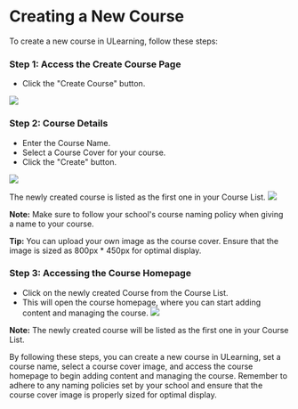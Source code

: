 # Creating a New Course

To create a new course in ULearning, follow these steps:

### Step 1: Access the Create Course Page
- Click the "Create Course" button.

![](/img/utest/teacher/appendix01.png)

### Step 2: Course Details
- Enter the Course Name.
- Select a Course Cover for your course.
- Click the "Create" button.

![](/img/utest/teacher/appendix02.png)

The newly created course is listed as the first one in your Course List.
![](/img/utest/teacher/appendix03.png)

**Note:**  Make sure to follow your school's course naming policy when giving a name to your course.

**Tip:**  You can upload your own image as the course cover. Ensure that the image is sized as 800px * 450px for optimal display.

### Step 3: Accessing the Course Homepage
- Click on the newly created Course from the Course List.
- This will open the course homepage, where you can start adding content and managing the course.
![](/img/utest/teacher/appendix04.png)

**Note:** The newly created course will be listed as the first one in your Course List.

By following these steps, you can create a new course in ULearning, set a course name, select a course cover image, and access the course homepage to begin adding content and managing the course. Remember to adhere to any naming policies set by your school and ensure that the course cover image is properly sized for optimal display.